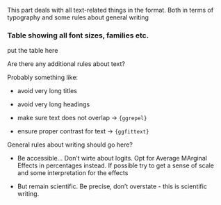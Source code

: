 This part deals with all text-related things in the format. Both in terms of typography and some rules about general writing

### Table showing all font sizes, families etc.

put the table here

Are there any additional rules about text?

Probably something like:

-   avoid very long titles

-   avoid very long headings

-   make sure text does not overlap -\> `{ggrepel}`

-   ensure proper contrast for text -\> `{ggfittext}`

General rules about writing should go here?

-   Be accessible... Don't wirte about logits. Opt for Average MArginal Effects in percentages instead. If possible try to get a sense of scale and some interpretation for the effects

-   But remain scientific. Be precise, don't overstate - this is scientific writing.